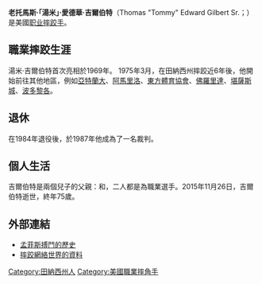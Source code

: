 {{nofootnotes|time=2021-05-01}}{{Infobox professional wrestler
|name        =湯米·吉爾伯特<br>Tommy Gilbert
|birth_name  =托馬斯·愛德華·吉爾伯特<br>Thomas Edward Gilbert
|birth_date  ={{birth date|mf=yes|1940|01|15}}
|death_date  ={{Death date and age|2015|11|26|1940|01|15}}
|death_place ={{US}}[[田納西州|田納西州]]{{le|萊克星敦 (田納西州)|Lexington, Tennessee|萊克星敦}}
|birth_place ={{US}}田納西州萊克星頓
|spouse      = 佩吉·吉爾伯特（Peggy Gilbert）
|children    = {{Plain list|
*{{le|埃迪·吉爾伯特 (摔跤手)|Eddie Gilbert (wrestler)|埃迪·吉爾伯特}}
*{{le|道格·吉爾伯特|Doug Gilbert}}}}
|debut       = 1969年
|retired     = 1984年（摔跤手）<br>1987年（裁判）
}}
'''老托馬斯·「湯米」·愛德華·吉爾伯特'''（Thomas "Tommy" Edward Gilbert Sr.；{{bd|1940年|1月15日|2015年|11月26日|catIdx=Gilbert}}）是美國[[職業摔角|职业摔跤手]]。

==職業摔跤生涯==
湯米·吉爾伯特首次亮相於1969年。 1975年3月，在田納西州摔跤近6年後，他開始前往其他地區，例如[[佐治亞搏鬥|亞特蘭大]]、[[阿馬里洛|阿馬里洛]]、[[東方體育協會|東方體育協會]]、[[佛羅里達|佛羅里達]]、[[中央國家摔跤|堪薩斯城]]、[[世界摔跤理事會|波多黎各]]。

==退休==
在1984年退役後，於1987年他成為了一名裁判。

==個人生活==
吉爾伯特是兩個兒子的父親：{{le|埃迪·吉爾伯特 (摔跤手)|Eddie Gilbert (wrestler)|埃迪·吉爾伯特}}和{{le|道格·吉爾伯特|Doug Gilbert}}，二人都是為職業選手。2015年11月26日，吉爾伯特逝世，終年75歲。

==外部連結==
* [http://www.memphiswrestlinghistory.com/ 孟菲斯搏鬥的歷史] {{Wayback|url=http://www.memphiswrestlinghistory.com/ |date=20151128200127 }}
* [http://www.onlineworldofwrestling.com/bios/t/tommy-gilbert/ 摔跤網絡世界的資料] {{Wayback|url=http://www.onlineworldofwrestling.com/bios/t/tommy-gilbert/ |date=20151130040845 }}

[[Category:田納西州人|Category:田納西州人]]
[[Category:美國職業摔角手|Category:美國職業摔角手]]